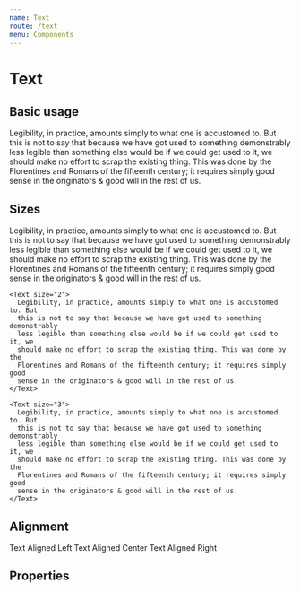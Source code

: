 ```yaml
---
name: Text
route: /text
menu: Components
---
```



# Text

## Basic usage

<Playground>
  <Text>
    Legibility, in practice, amounts simply to what one is accustomed to. But
    this is not to say that because we have got used to something demonstrably
    less legible than something else would be if we could get used to it, we
    should make no effort to scrap the existing thing. This was done by the
    Florentines and Romans of the fifteenth century; it requires simply good
    sense in the originators & good will in the rest of us.
  </Text>
</Playground>

## Sizes

<Playground>
  <Stack>
    <Text size="1">
      Legibility, in practice, amounts simply to what one is accustomed to. But
      this is not to say that because we have got used to something demonstrably
      less legible than something else would be if we could get used to it, we
      should make no effort to scrap the existing thing. This was done by the
      Florentines and Romans of the fifteenth century; it requires simply good
      sense in the originators & good will in the rest of us.
    </Text>

    <Text size="2">
      Legibility, in practice, amounts simply to what one is accustomed to. But
      this is not to say that because we have got used to something demonstrably
      less legible than something else would be if we could get used to it, we
      should make no effort to scrap the existing thing. This was done by the
      Florentines and Romans of the fifteenth century; it requires simply good
      sense in the originators & good will in the rest of us.
    </Text>

    <Text size="3">
      Legibility, in practice, amounts simply to what one is accustomed to. But
      this is not to say that because we have got used to something demonstrably
      less legible than something else would be if we could get used to it, we
      should make no effort to scrap the existing thing. This was done by the
      Florentines and Romans of the fifteenth century; it requires simply good
      sense in the originators & good will in the rest of us.
    </Text>
  </Stack>
</Playground>

## Alignment

<Playground>
  <Stack>
    <Text>Text Aligned Left</Text>
    <Text align="center">Text Aligned Center</Text>
    <Text align="right">Text Aligned Right</Text>
  </Stack>
</Playground>

## Properties

<Props of={Text} />
